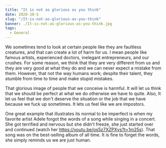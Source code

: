 ```yaml
---
title: "It is not as glorious as you think"
date: 2020-10-5
slug: "/It-is-not-as-glorious-as-you-think"
banner: ./It-is-not-as-glorious-as-you-think.jpg
tags:
  - General
---
```


We sometimes tend to look at certain people like they are faultless creatures, and that can create a lot of harm for us. I mean people like famous artists, experienced doctors, inelegant entrepreneurs, and our crushes. For some reason, we think that they are very different from us and they are very good at what they do and we can never expect a mistake from them. However, that not the way humans work; despite their talent, they stumble from time to time and make stupid mistakes.

That glorious image of people that we conceive is harmful. It will let us think that we should be perfect at what we do otherwise we have to quite. Also, It let us feel that we don't deserve the situation or the job that we have because we fuck up sometimes. It lets us feel like we are impostors.

One great example that illustrates its normal to be imperfect is when my favorite artist Adele forgot the words of a song while singing in a concert. She got terrified and nervous but she didn't freeze, she just started over and continued (watch her https://youtu.be/os5z7XZPXys?t=1m25s). That song was on the best-selling album of all time. It is fine to forget the words, she simply reminds us we are just human.
